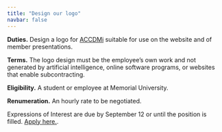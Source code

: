 ```yaml
---
title: "Design our logo"
navbar: false
---
```


**Duties.** Design a logo for [ACCDMi](https://ahurford.github.io/accdmi-website/) suitable for use on the website and of member presentations.  

**Terms.** The logo design must be the employee's own work and not generated by artificial intelligence, online software programs, or websites that enable subcontracting.   

**Eligibility.** A student or employee at Memorial University.   

**Renumeration.** An hourly rate to be negotiated. 

Expressions of Interest are due by September 12 or until the position is filled. [Apply here.](https://docs.google.com/forms/d/e/1FAIpQLSfJJn4CmKCbWgoAVYMIoWUogSNxAy6hcOpeHcIAWhOOOP2bFA/viewform?usp=header). 